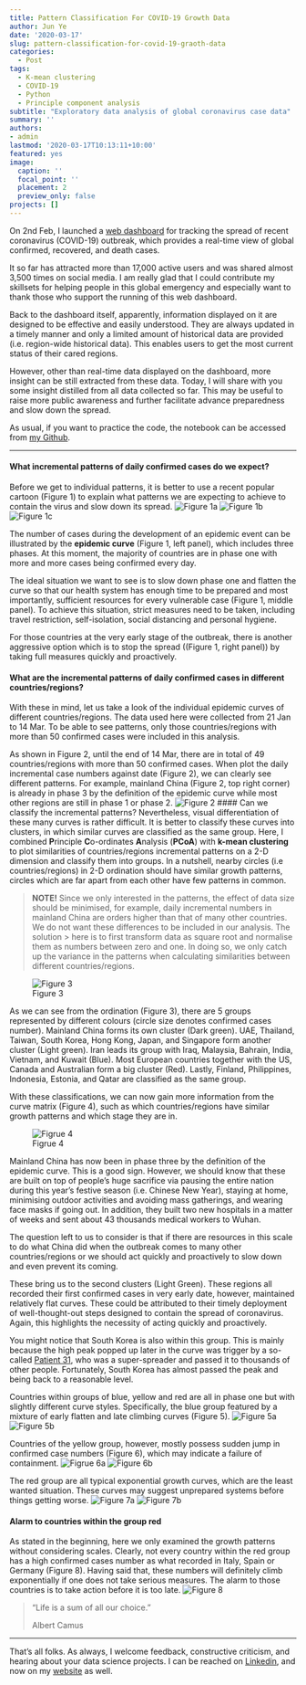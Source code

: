 ```yaml
---
title: Pattern Classification For COVID-19 Growth Data
author: Jun Ye
date: '2020-03-17'
slug: pattern-classification-for-covid-19-graoth-data 
categories:
  - Post
tags:
  - K-mean clustering
  - COVID-19
  - Python
  - Principle component analysis
subtitle: "Exploratory data analysis of global coronavirus case data"
summary: ''
authors: 
- admin
lastmod: '2020-03-17T10:13:11+10:00'
featured: yes
image:
  caption: ''
  focal_point: ''
  placement: 2
  preview_only: false
projects: []
---
```


On 2nd Feb, I launched a [web dashboard](https://towardsdatascience.com/build-a-dashboard-to-track-the-spread-of-coronavirus-using-dash-90364f016764) for tracking the spread of recent coronavirus (COVID-19) outbreak, which provides a real-time view of global confirmed, recovered, and death cases.

It so far has attracted more than 17,000 active users and was shared almost 3,500 times on social media. I am really glad that I could contribute my skillsets for helping people in this global emergency and especially want to thank those who support the running of this web dashboard.

Back to the dashboard itself, apparently, information displayed on it are designed to be effective and easily understood. They are always updated in a timely manner and only a limited amount of historical data are provided (i.e. region-wide historical data). This enables users to get the most current status of their cared regions.

However, other than real-time data displayed on the dashboard, more insight can be still extracted from these data. Today, I will share with you some insight distilled from all data collected so far. This may be useful to raise more public awareness and further facilitate advance preparedness and slow down the spread.

As usual, if you want to practice the code, the notebook can be accessed from [my Github](https://github.com/Perishleaf/data-visualisation-scripts/tree/master/coronavirus_country_PCoA).

---

#### What incremental patterns of daily confirmed cases do we expect?

Before we get to individual patterns, it is better to use a recent popular cartoon (Figure 1) to explain what patterns we are expecting to achieve to contain the virus and slow down its spread.
![Figure 1a](./Fig1a_Covid-19-curves-Phases-v3_Fig1.jpg)
![Figure 1b](./Fig1b_Covid-19-curvesv3_Fig1.gif)
![Figure 1c](./Fig1c_Covid-19-curves-graphic2-stopthespread-v2.gif)

The number of cases during the development of an epidemic event can be illustrated by the **epidemic curve** (Figure 1, left panel), which includes three phases. At this moment, the majority of countries are in phase one with more and more cases being confirmed every day.

The ideal situation we want to see is to slow down phase one and flatten the curve so that our health system has enough time to be prepared and most importantly, sufficient resources for every vulnerable case (Figure 1, middle panel). To achieve this situation, strict measures need to be taken, including travel restriction, self-isolation, social distancing and personal hygiene.

For those countries at the very early stage of the outbreak, there is another aggressive option which is to stop the spread ((Figure 1, right panel)) by taking full measures quickly and proactively.

#### What are the incremental patterns of daily confirmed cases in different countries/regions?

With these in mind, let us take a look of the individual epidemic curves of different countries/regions. The data used here were collected from 21 Jan to 14 Mar. To be able to see patterns, only those countries/regions with more than 50 confirmed cases were included in this analysis.

As shown in Figure 2, until the end of 14 Mar, there are in total of 49 countries/regions with more than 50 confirmed cases. When plot the daily incremental case numbers against date (Figure 2), we can clearly see different patterns. For example, mainland China (Figure 2, top right corner) is already in phase 3 by the definition of the epidemic curve while most other regions are still in phase 1 or phase 2.
![Figure 2](./Fig2_pattern_uncluster2.png)
#### Can we classify the incremental patterns?
Nevertheless, visual differentiation of these many curves is rather difficult. It is better to classify these curves into clusters, in which similar curves are classified as the same group. Here, I combined **P**rinciple **C**o-ordinates **A**nalysis (**PCoA**) with **k-mean clustering** to plot similarities of countries/regions incremental patterns on a 2-D dimension and classify them into groups. In a nutshell, nearby circles (i.e countries/regions) in 2-D ordination should have similar growth patterns, circles which are far apart from each other have few patterns in common.

> **NOTE!** Since we only interested in the patterns, the effect of data size should be minimised, for example, daily incremental numbers in 
> mainland China are orders higher than that of many other countries. We do not want these differences to be included in our analysis. The solution > here is to first transform data as square root and normalise them as numbers between zero and one. In doing so, we only catch up the variance in 
> the patterns when calculating similarities between different countries/regions.

![Figure 3](./Fig3_pattern_PCoA.png)

As we can see from the ordination (Figure 3), there are 5 groups represented by different colours (circle size denotes confirmed cases number). Mainland China forms its own cluster (Dark green). UAE, Thailand, Taiwan, South Korea, Hong Kong, Japan, and Singapore form another cluster (Light green). Iran leads its group with Iraq, Malaysia, Bahrain, India, Vietnam, and Kuwait (Blue). Most European countries together with the US, Canada and Australian form a big cluster (Red). Lastly, Finland, Philippines, Indonesia, Estonia, and Qatar are classified as the same group.

With these classifications, we can now gain more information from the curve matrix (Figure 4), such as which countries/regions have similar growth patterns and which stage they are in.

![Figrue 4](./featured.png)

Mainland China has now been in phase three by the definition of the epidemic curve. This is a good sign. However, we should know that these are built on top of people’s huge sacrifice via pausing the entire nation during this year’s festive season (i.e. Chinese New Year), staying at home, minimising outdoor activities and avoiding mass gatherings, and wearing face masks if going out. In addition, they built two new hospitals in a matter of weeks and sent about 43 thousands medical workers to Wuhan.

The question left to us to consider is that if there are resources in this scale to do what China did when the outbreak comes to many other countries/regions or we should act quickly and proactively to slow down and even prevent its coming.

These bring us to the second clusters (Light Green). These regions all recorded their first confirmed cases in very early date, however, maintained relatively flat curves. These could be attributed to their timely deployment of well-thought-out steps designed to contain the spread of coronavirus. Again, this highlights the necessity of acting quickly and proactively.

You might notice that South Korea is also within this group. This is mainly because the high peak popped up later in the curve was trigger by a so-called [Patient 31](https://graphics.reuters.com/CHINA-HEALTH-SOUTHKOREA-CLUSTERS/0100B5G33SB/index.html), who was a super-spreader and passed it to thousands of other people. Fortunately, South Korea has almost passed the peak and being back to a reasonable level.

Countries within groups of blue, yellow and red are all in phase one but with slightly different curve styles. Specifically, the blue group featured by a mixture of early flatten and late climbing curves (Figure 5).
![Figure 5a](./Fig5a_malaysia.png)
![Figure 5b](./Fig5b_Iran.png)

Countries of the yellow group, however, mostly possess sudden jump in confirmed case numbers (Figure 6), which may indicate a failure of containment.
![Figrue 6a](./Fig6a_Qatar.png)
![Figure 6b](./Fig6b_Finland.png)

The red group are all typical exponential growth curves, which are the least wanted situation. These curves may suggest unprepared systems before things getting worse.
![Figure 7a](./Fig7a_Italy.png)
![Figure 7b](./Fig7b_Spain.png)

#### Alarm to countries within the group red

As stated in the beginning, here we only examined the growth patterns without considering scales. Clearly, not every country within the red group has a high confirmed cases number as what recorded in Italy, Spain or Germany (Figure 8). Having said that, these numbers will definitely climb exponentially if one does not take serious measures. The alarm to those countries is to take action before it is too late.
![Figure 8](./Fig8_bar_group1.png)

> “Life is a sum of all our choice.”
>
> Albert Camus

---
That’s all folks. As always, I welcome feedback, constructive criticism, and hearing about your data science projects. I can be reached on [Linkedin](https://www.linkedin.com/in/jun-ye-29aaa769/), and now on my [website](https://junye0798.com/) as well.